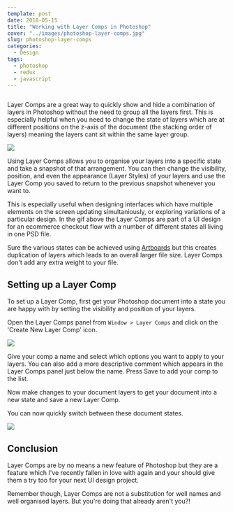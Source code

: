 ```yaml
---
template: post
date: 2018-05-15
title: "Working with Layer Comps in Photoshop"
cover: "../images/photoshop-layer-comps.jpg"
slug: photoshop-layer-comps
categories:
  - Design
tags:
  - photoshop
  - redux
  - javascript
---
```


<Img fluid={props.cover} className="post-cover-image webfeedsFeaturedVisual" />

Layer Comps are a great way to quickly show and hide a combination of layers in Photoshop without the need to group all the layers first. This is especially helpful when you need to change the state of layers which are at different positions on the z-axis of the document (the stacking order of layers) meaning the layers cant sit within the same layer group.

![](switching-layer-comps.gif)

Using Layer Comps allows you to organise your layers into a specific state and take a snapshot of that arrangement. You can then change the visibility, position, and even the appearance (Layer Styles) of your layers and use the Layer Comp you saved to return to the previous snapshot whenever you want to.

This is especially useful when designing interfaces which have multiple elements on the screen updating simultaniously, or exploring variations of a particular design. In the gif above the Layer Comps are part of a UI design for an ecommerce checkout flow with a number of different states all living in one PSD file.

Sure the various states can be achieved using [Artboards](https://helpx.adobe.com/photoshop/using/artboards.html) but this creates duplication of layers which leads to an overall larger file size. Layer Comps don't add any extra weight to your file.

## Setting up a Layer Comp

To set up a Layer Comp, first get your Photoshop document into a state you are happy with by setting the visibility and position of your layers.

Open the Layer Comps panel from `Window > Layer Comps` and click on the 'Create New Layer Comp' icon.

![](new-layer-comp.png)

Give your comp a name and select which options you want to apply to your layers. You can also add a more descriptive comment which appears in the Layer Comps panel just below the name. Press Save to add your comp to the list.

Now make changes to your document layers to get your document into a new state and save a new Layer Comp.

You can now quickly switch between these document states.

![](create-new-comp.gif)

## Conclusion

Layer Comps are by no means a new feature of Photoshop but they are a feature which I've recently fallen in love with again and your should give them a try too for your next UI design project.

Remember though, Layer Comps are not a substitution for well names and well organised layers. But you're doing that already aren't you?!
